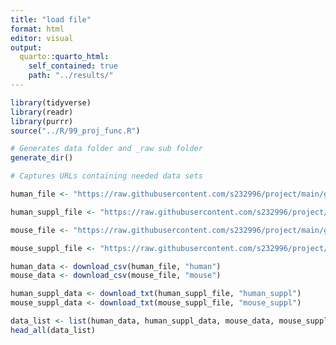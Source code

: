 ```yaml
---
title: "load file"
format: html
editor: visual
output:
  quarto::quarto_html:
    self_contained: true
    path: "../results/"
---
```


```r
library(tidyverse)
library(readr)
library(purrr)
source("../R/99_proj_func.R")
```

```r
# Generates data folder and _raw sub folder
generate_dir()
```

```r
# Captures URLs containing needed data sets

human_file <- "https://raw.githubusercontent.com/s232996/project/main/gCSI_GRdata_v1.3.tsv/data/human.csv"

human_suppl_file <- "https://raw.githubusercontent.com/s232996/project/main/gCSI_GRdata_v1.3.tsv/data/human_suppl.txt"

mouse_file <- "https://raw.githubusercontent.com/s232996/project/main/gCSI_GRdata_v1.3.tsv/data/mouse.csv"

mouse_suppl_file <- "https://raw.githubusercontent.com/s232996/project/main/gCSI_GRdata_v1.3.tsv/data/mouse_suppl.txt"
```

```r
human_data <- download_csv(human_file, "human")
mouse_data <- download_csv(mouse_file, "mouse")

human_suppl_data <- download_txt(human_suppl_file, "human_suppl")
mouse_suppl_data <- download_txt(mouse_suppl_file, "mouse_suppl")
```

```r
data_list <- list(human_data, human_suppl_data, mouse_data, mouse_suppl_data)
head_all(data_list)
```
